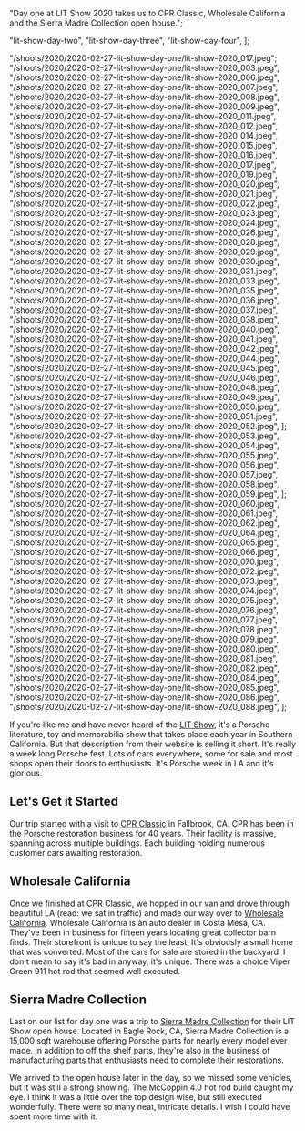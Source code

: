 
  "Day one at LIT Show 2020 takes us to CPR Classic, Wholesale California and the Sierra Madre Collection open house.";

  "lit-show-day-two",
  "lit-show-day-three",
  "lit-show-day-four",
];

  "/shoots/2020/2020-02-27-lit-show-day-one/lit-show-2020_017.jpeg";
  "/shoots/2020/2020-02-27-lit-show-day-one/lit-show-2020_003.jpeg",
  "/shoots/2020/2020-02-27-lit-show-day-one/lit-show-2020_006.jpeg",
  "/shoots/2020/2020-02-27-lit-show-day-one/lit-show-2020_007.jpeg",
  "/shoots/2020/2020-02-27-lit-show-day-one/lit-show-2020_008.jpeg",
  "/shoots/2020/2020-02-27-lit-show-day-one/lit-show-2020_009.jpeg",
  "/shoots/2020/2020-02-27-lit-show-day-one/lit-show-2020_011.jpeg",
  "/shoots/2020/2020-02-27-lit-show-day-one/lit-show-2020_012.jpeg",
  "/shoots/2020/2020-02-27-lit-show-day-one/lit-show-2020_014.jpeg",
  "/shoots/2020/2020-02-27-lit-show-day-one/lit-show-2020_015.jpeg",
  "/shoots/2020/2020-02-27-lit-show-day-one/lit-show-2020_016.jpeg",
  "/shoots/2020/2020-02-27-lit-show-day-one/lit-show-2020_017.jpeg",
  "/shoots/2020/2020-02-27-lit-show-day-one/lit-show-2020_019.jpeg",
  "/shoots/2020/2020-02-27-lit-show-day-one/lit-show-2020_020.jpeg",
  "/shoots/2020/2020-02-27-lit-show-day-one/lit-show-2020_021.jpeg",
  "/shoots/2020/2020-02-27-lit-show-day-one/lit-show-2020_022.jpeg",
  "/shoots/2020/2020-02-27-lit-show-day-one/lit-show-2020_023.jpeg",
  "/shoots/2020/2020-02-27-lit-show-day-one/lit-show-2020_024.jpeg",
  "/shoots/2020/2020-02-27-lit-show-day-one/lit-show-2020_026.jpeg",
  "/shoots/2020/2020-02-27-lit-show-day-one/lit-show-2020_028.jpeg",
  "/shoots/2020/2020-02-27-lit-show-day-one/lit-show-2020_029.jpeg",
  "/shoots/2020/2020-02-27-lit-show-day-one/lit-show-2020_030.jpeg",
  "/shoots/2020/2020-02-27-lit-show-day-one/lit-show-2020_031.jpeg",
  "/shoots/2020/2020-02-27-lit-show-day-one/lit-show-2020_033.jpeg",
  "/shoots/2020/2020-02-27-lit-show-day-one/lit-show-2020_035.jpeg",
  "/shoots/2020/2020-02-27-lit-show-day-one/lit-show-2020_036.jpeg",
  "/shoots/2020/2020-02-27-lit-show-day-one/lit-show-2020_037.jpeg",
  "/shoots/2020/2020-02-27-lit-show-day-one/lit-show-2020_038.jpeg",
  "/shoots/2020/2020-02-27-lit-show-day-one/lit-show-2020_040.jpeg",
  "/shoots/2020/2020-02-27-lit-show-day-one/lit-show-2020_041.jpeg",
  "/shoots/2020/2020-02-27-lit-show-day-one/lit-show-2020_042.jpeg",
  "/shoots/2020/2020-02-27-lit-show-day-one/lit-show-2020_044.jpeg",
  "/shoots/2020/2020-02-27-lit-show-day-one/lit-show-2020_045.jpeg",
  "/shoots/2020/2020-02-27-lit-show-day-one/lit-show-2020_046.jpeg",
  "/shoots/2020/2020-02-27-lit-show-day-one/lit-show-2020_048.jpeg",
  "/shoots/2020/2020-02-27-lit-show-day-one/lit-show-2020_049.jpeg",
  "/shoots/2020/2020-02-27-lit-show-day-one/lit-show-2020_050.jpeg",
  "/shoots/2020/2020-02-27-lit-show-day-one/lit-show-2020_051.jpeg",
  "/shoots/2020/2020-02-27-lit-show-day-one/lit-show-2020_052.jpeg",
];
  "/shoots/2020/2020-02-27-lit-show-day-one/lit-show-2020_053.jpeg",
  "/shoots/2020/2020-02-27-lit-show-day-one/lit-show-2020_054.jpeg",
  "/shoots/2020/2020-02-27-lit-show-day-one/lit-show-2020_055.jpeg",
  "/shoots/2020/2020-02-27-lit-show-day-one/lit-show-2020_056.jpeg",
  "/shoots/2020/2020-02-27-lit-show-day-one/lit-show-2020_057.jpeg",
  "/shoots/2020/2020-02-27-lit-show-day-one/lit-show-2020_058.jpeg",
  "/shoots/2020/2020-02-27-lit-show-day-one/lit-show-2020_059.jpeg",
];
  "/shoots/2020/2020-02-27-lit-show-day-one/lit-show-2020_060.jpeg",
  "/shoots/2020/2020-02-27-lit-show-day-one/lit-show-2020_061.jpeg",
  "/shoots/2020/2020-02-27-lit-show-day-one/lit-show-2020_062.jpeg",
  "/shoots/2020/2020-02-27-lit-show-day-one/lit-show-2020_064.jpeg",
  "/shoots/2020/2020-02-27-lit-show-day-one/lit-show-2020_065.jpeg",
  "/shoots/2020/2020-02-27-lit-show-day-one/lit-show-2020_066.jpeg",
  "/shoots/2020/2020-02-27-lit-show-day-one/lit-show-2020_070.jpeg",
  "/shoots/2020/2020-02-27-lit-show-day-one/lit-show-2020_072.jpeg",
  "/shoots/2020/2020-02-27-lit-show-day-one/lit-show-2020_073.jpeg",
  "/shoots/2020/2020-02-27-lit-show-day-one/lit-show-2020_074.jpeg",
  "/shoots/2020/2020-02-27-lit-show-day-one/lit-show-2020_075.jpeg",
  "/shoots/2020/2020-02-27-lit-show-day-one/lit-show-2020_076.jpeg",
  "/shoots/2020/2020-02-27-lit-show-day-one/lit-show-2020_077.jpeg",
  "/shoots/2020/2020-02-27-lit-show-day-one/lit-show-2020_078.jpeg",
  "/shoots/2020/2020-02-27-lit-show-day-one/lit-show-2020_079.jpeg",
  "/shoots/2020/2020-02-27-lit-show-day-one/lit-show-2020_080.jpeg",
  "/shoots/2020/2020-02-27-lit-show-day-one/lit-show-2020_081.jpeg",
  "/shoots/2020/2020-02-27-lit-show-day-one/lit-show-2020_082.jpeg",
  "/shoots/2020/2020-02-27-lit-show-day-one/lit-show-2020_084.jpeg",
  "/shoots/2020/2020-02-27-lit-show-day-one/lit-show-2020_085.jpeg",
  "/shoots/2020/2020-02-27-lit-show-day-one/lit-show-2020_086.jpeg",
  "/shoots/2020/2020-02-27-lit-show-day-one/lit-show-2020_088.jpeg",
];

If you're like me and have never heard of the [LIT Show](https://www.lalitandtoyshow.com/), it's a Porsche literature, toy and memorabilia show that takes place each year in Southern California. But that description from their website is selling it short. It's really a week long Porsche fest. Lots of cars everywhere, some for sale and most shops open their doors to enthusiasts. It's Porsche week in LA and it's glorious.

## Let's Get it Started

Our trip started with a visit to [CPR Classic](https://www.cprclassic.com/) in Fallbrook, CA. CPR has been in the Porsche restoration business for 40 years. Their facility is massive, spanning across multiple buildings. Each building holding numerous customer cars awaiting restoration.

## Wholesale California

Once we finished at CPR Classic, we hopped in our van and drove through beautiful LA (read: we sat in traffic) and made our way over to [Wholesale California](https://wholesalecalifornia.com/). Wholesale California is an auto dealer in Costa Mesa, CA. They've been in business for fifteen years locating great collector barn finds. Their storefront is unique to say the least. It's obviously a small home that was converted. Most of the cars for sale are stored in the backyard. I don't mean to say it's bad in anyway, it's unique. There was a choice Viper Green 911 hot rod that seemed well executed.

## Sierra Madre Collection

Last on our list for day one was a trip to [Sierra Madre Collection](https://sierramadrecollection.com/) for their LIT Show open house. Located in Eagle Rock, CA, Sierra Madre Collection is a 15,000 sqft warehouse offering Porsche parts for nearly every model ever made. In addition to off the shelf parts, they're also in the business of manufacturing parts that enthusiasts need to complete their restorations.

We arrived to the open house later in the day, so we missed some vehicles, but it was still a strong showing. The McCoppin 4.0 hot rod build caught my eye. I think it was a little over the top design wise, but still executed wonderfully. There were so many neat, intricate details. I wish I could have spent more time with it.
